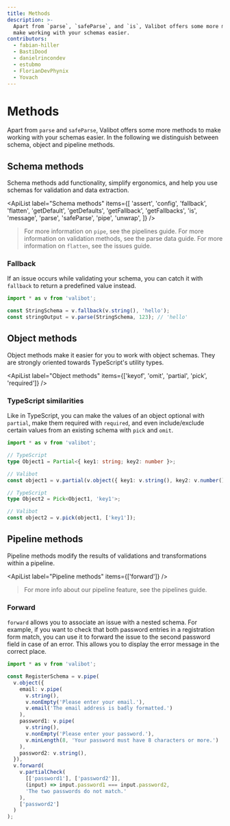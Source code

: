 ```yaml
---
title: Methods
description: >-
  Apart from `parse`, `safeParse`, and `is`, Valibot offers some more methods to
  make working with your schemas easier.
contributors:
  - fabian-hiller
  - BastiDood
  - danielrincondev
  - estubmo
  - FlorianDevPhynix
  - Yovach
---
```



# Methods

Apart from <Link href="/api/parse/">`parse`</Link> and <Link href="/api/safeParse/">`safeParse`</Link>, Valibot offers some more methods to make working with your schemas easier. In the following we distinguish between schema, object and pipeline methods.

## Schema methods

Schema methods add functionality, simplify ergonomics, and help you use schemas for validation and data extraction.

<ApiList
  label="Schema methods"
  items={[
    'assert',
    'config',
    'fallback',
    'flatten',
    'getDefault',
    'getDefaults',
    'getFallback',
    'getFallbacks',
    'is',
    'message',
    'parse',
    'safeParse',
    'pipe',
    'unwrap',
  ]}
/>

> For more information on <Link href="/api/pipe/">`pipe`</Link>, see the <Link href="/guides/pipelines/">pipelines</Link> guide. For more information on validation methods, see the <Link href="/guides/parse-data/">parse data</Link> guide. For more information on <Link href="/api/flatten/">`flatten`</Link>, see the <Link href="/guides/issues/#formatting">issues</Link> guide.

### Fallback

If an issue occurs while validating your schema, you can catch it with <Link href="/api/fallback/">`fallback`</Link> to return a predefined value instead.

```ts
import * as v from 'valibot';

const StringSchema = v.fallback(v.string(), 'hello');
const stringOutput = v.parse(StringSchema, 123); // 'hello'
```

## Object methods

Object methods make it easier for you to work with object schemas. They are strongly oriented towards TypeScript's utility types.

<ApiList
  label="Object methods"
  items={['keyof', 'omit', 'partial', 'pick', 'required']}
/>

### TypeScript similarities

Like in TypeScript, you can make the values of an object optional with <Link href="/api/partial/">`partial`</Link>, make them required with <Link href="/api/required/">`required`</Link>, and even include/exclude certain values from an existing schema with <Link href="/api/pick/">`pick`</Link> and <Link href="/api/omit/">`omit`</Link>.

```ts
import * as v from 'valibot';

// TypeScript
type Object1 = Partial<{ key1: string; key2: number }>;

// Valibot
const object1 = v.partial(v.object({ key1: v.string(), key2: v.number() }));

// TypeScript
type Object2 = Pick<Object1, 'key1'>;

// Valibot
const object2 = v.pick(object1, ['key1']);
```

## Pipeline methods

Pipeline methods modify the results of validations and transformations within a pipeline.

<ApiList label="Pipeline methods" items={['forward']} />

> For more info about our pipeline feature, see the <Link href="/guides/pipelines/">pipelines</Link> guide.

### Forward

‎<Link href="/api/forward/">`forward`</Link> allows you to associate an issue with a nested schema. For example, if you want to check that both password entries in a registration form match, you can use it to forward the issue to the second password field in case of an error. This allows you to display the error message in the correct place.

```ts
import * as v from 'valibot';

const RegisterSchema = v.pipe(
  v.object({
    email: v.pipe(
      v.string(),
      v.nonEmpty('Please enter your email.'),
      v.email('The email address is badly formatted.')
    ),
    password1: v.pipe(
      v.string(),
      v.nonEmpty('Please enter your password.'),
      v.minLength(8, 'Your password must have 8 characters or more.')
    ),
    password2: v.string(),
  }),
  v.forward(
    v.partialCheck(
      [['password1'], ['password2']],
      (input) => input.password1 === input.password2,
      'The two passwords do not match.'
    ),
    ['password2']
  )
);
```
